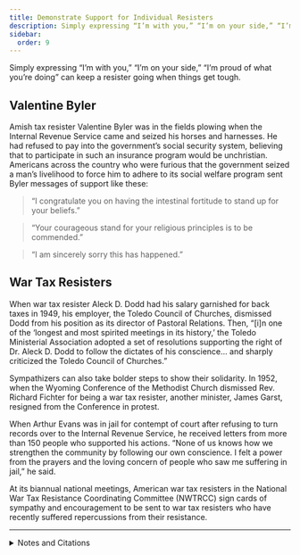 ```yaml
---
title: Demonstrate Support for Individual Resisters
description: Simply expressing “I’m with you,” “I’m on your side,” “I’m proud of what you’re doing” can keep a resister going when things get tough.
sidebar:
  order: 9
---
```


Simply expressing “I’m with you,” “I’m on your side,” “I’m proud of what you’re doing” can keep a resister going when things get tough.

## <Badge text="Example" size="medium" /> Valentine Byler

Amish tax resister Valentine Byler was in the fields plowing when the Internal Revenue Service came and seized his horses and harnesses.
He had refused to pay into the government’s social security system, believing that to participate in such an insurance program would be unchristian.
Americans across the country who were furious that the government seized a man’s livelihood to force him to adhere to its social welfare program sent Byler messages of support like these:

> “I congratulate you on having the intestinal fortitude to stand up for your beliefs.”

> “Your courageous stand for your religious principles is to be commended.”

> “I am sincerely sorry this has happened.”

## <Badge text="Example" size="medium" /> War Tax Resisters

When war tax resister Aleck D. Dodd had his salary garnished for back taxes in 1949, his employer, the Toledo Council of Churches, dismissed Dodd from his position as its director of Pastoral Relations.
Then, “[i]n one of the ‘longest and most spirited meetings in its history,’ the Toledo Ministerial Association adopted a set of resolutions supporting the right of Dr. Aleck D. Dodd to follow the dictates of his conscience… and sharply criticized the Toledo Council of Churches.”

Sympathizers can also take bolder steps to show their solidarity.
In 1952, when the Wyoming Conference of the Methodist Church dismissed Rev. Richard Fichter for being a war tax resister, another minister, James Garst, resigned from the Conference in protest.

When Arthur Evans was in jail for contempt of court after refusing to turn records over to the Internal Revenue Service, he received letters from more than 150 people who supported his actions.
“None of us knows how we strengthen the community by following our own conscience. I felt a power from the prayers and the loving concern of people who saw me suffering in jail,” he said.

At its biannual national meetings, American war tax resisters in the National War Tax Resistance Coordinating Committee (NWTRCC) sign cards of sympathy and encouragement to be sent to war tax resisters who have recently suffered repercussions from their resistance.

<hr />

<details>
<summary>Notes and Citations</summary>

* Igou, Brad “Valentine Byler vs. the IRS: ‘Pay Unto Caesar—The Amish & Social Security’ ” <i>Amish Country News</i> 1999, 2005
* [“Beyond Our Own”](https://archive.org/details/mennonite194964enzj/page/n617/mode/1up) <i>The Mennonite</i> 27 September 1949, p. 16 (quoting <i>Fellowship</i>)
* “Preacher Resigns Methodist Post: Protests Dismissal of Fellow Clergyman” <i>Reading Eagle</i> 25 May 1952
* Goering, Jack [“Biblical issues raised by war tax workshop”](https://archive.org/details/mennonite197186shel/page/n221/mode/2up) <i>The Mennonite</i> 23 March 1971, pp. 190–91

</details>
